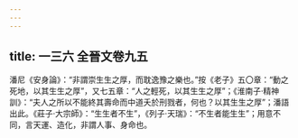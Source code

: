 ```yaml
---
---
---
```

title: 一三六 全晉文卷九五
---




潘尼《安身論》：“非謂崇生生之厚，而耽逸豫之樂也。”按《老子》五〇章：“動之死地，以其生生之厚”，又七五章：“人之輕死，以其生生之厚”；《淮南子·精神訓》：“夫人之所以不能終其壽命而中道夭於刑戮者，何也？以其生生之厚”；潘語出此。《莊子·大宗師》：“生生者不生”，《列子·天瑞》：“不生者能生生”；用意不同，言天運、造化，非謂人事、身命也。